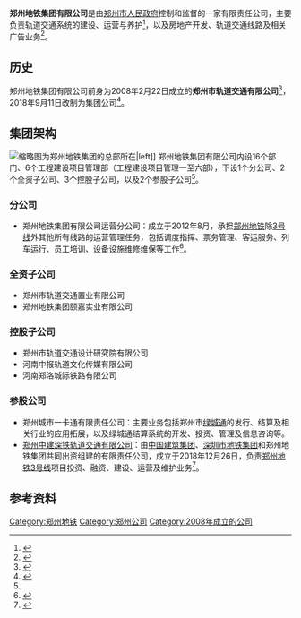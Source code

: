 {{Primarysources|time=2020-10-19T13:37:28+00:00}}
{{Infobox Company
|company_name=郑州地铁集团有限公司
|company_name_en=Zhengzhou Metro Group Co., Ltd.
|company_logo=[[File:Zhengzhou_Metro_Logo_(no_text).png|120px]]
|company_type=
|company_slogan=
|market_information=
|abbreviated_name=
| type = 有限责任公司
| local_code_name= CN
| local_code = 914101006728529431
| foundation = 2008年2月22日
| location = {{CHN}}[[河南省|河南省]][[郑州市|郑州市]][[郑东新区|郑东新区]]康宁街100号[[郑州轨道交通调度中心|郑州轨道交通调度中心]]
| area_served = {{CHN}}[[河南省|河南省]][[郑州市|郑州市]]
| industry = 
| products = 
| services = 
| capital =
| revenue = 
| operating_income = 
| profit = 
| market_value = 
| num_employees = 
| earnings_per_share = 
| Net_asset_value =  
| accounting_period = 
| parent = 
| major_shareholder = 郑州发展投资集团有限公司（64.77%）<br />郑州市非税收入管理局（23.25%）<br />国开发展基金有限公司（11.98%）
| divisions = 运营分公司
| subsid =  郑州市轨道交通置业有限公司（全资）<br />郑州地铁集团颐嘉实业有限公司（全资）<br />郑州市轨道交通设计研究院有限公司（51%）<br />河南中报轨道文化传媒有限公司（51%）<br>河南郑洛城际铁路有限公司（50%）<br />郑州城市一卡通有限责任公司（16.67%）<br />[[郑州中建深铁轨道交通有限公司|郑州中建深铁轨道交通有限公司]]（10%）
| sister =
| homepage =http://www.zzmetro.cn
| footnotes = 
| width = 290px}}

'''郑州地铁集团有限公司'''是由[[郑州市人民政府|郑州市人民政府]]控制和监督的一家有限责任公司，主要负责轨道交通系统的建设、运营与养护<ref>{{cite web |title=惠誉确认郑州地铁的评级为‘A’；展望稳定 |url=https://www.fitchratings.com/research/zh-cn/international-public-finance/a-02-12-2019 |website=[[惠誉国际|惠誉国际]] |accessdate=2020-09-26}}</ref>，以及房地产开发、轨道交通线路及相关广告业务<ref>{{cite web |title=穆迪向郑州地铁集团有限公司授予首次A3的发行人评级 |url=https://www.moodys.com/researchdocumentcontentpage.aspx?docid=PBC_201806 |accessdate=2020-09-26}}</ref>。

== 历史 ==
郑州地铁集团有限公司前身为2008年2月22日成立的'''郑州市轨道交通有限公司'''<ref>{{cite news |title=市政府批准成立郑州市轨道交通有限公司 |url=http://gzw.zhengzhou.gov.cn/gzdt/2970873.jhtml |accessdate=2020-09-26 |date=2008-03-03}}</ref>，2018年9月11日改制为集团公司<ref name=intro>{{cite web |title=企业概况 |url=http://www.zzmetro.cn/page/id/2.html |website=郑州地铁 |accessdate=2020-09-26}}</ref>。

== 集团架构 ==
[[File:20190521_Office_building_of_Zhengzhou_Metro_Group.jpg|缩略图]]为郑州地铁集团的总部所在|left]]
郑州地铁集团有限公司内设16个部门、6个工程建设项目管理部（工程建设项目管理一至六部），下设1个分公司、2个全资子公司、3个控股子公司，以及2个参股子公司<ref name=intro />。

=== 分公司 ===
* 郑州地铁集团有限公司运营分公司：成立于2012年8月，承担[[郑州地铁|郑州地铁]]除[[郑州地铁3号线|3号线]]外其他所有线路的运营管理任务，包括调度指挥、票务管理、客运服务、列车运行、员工培训、设备设施维修维保等工作<ref>{{cite web |title=公司简介 |url=http://www.zzmetro.com/page/index/id/1 |website=郑州地铁集团有限公司运营分公司 |accessdate=2020-09-26}}</ref>。

=== 全资子公司 ===
* 郑州市轨道交通置业有限公司
* 郑州地铁集团颐嘉实业有限公司

=== 控股子公司 ===
* 郑州市轨道交通设计研究院有限公司
* 河南中报轨道文化传媒有限公司
* 河南郑洛城际铁路有限公司

=== 参股公司 ===
* 郑州城市一卡通有限责任公司：主要业务包括郑州市[[绿城通|绿城通]]的发行、结算及相关行业的应用拓展，以及绿城通结算系统的开发、投资、管理及信息咨询等。
* [[郑州中建深铁轨道交通有限公司|郑州中建深铁轨道交通有限公司]]：由[[中国建筑集团|中国建筑集团]]、[[深圳市地铁集团|深圳市地铁集团]]和郑州地铁集团共同出资组建的有限责任公司，成立于2018年12月26日，负责[[郑州地铁3号线|郑州地铁3号线]]项目投资、融资、建设、运营及维护业务<ref>{{cite web |title=郑州中建深铁轨道交通有限公司 |url=http://www.zzrvtc.edu.cn/2020/0423/c78a63706/page.htm |accessdate=2020-09-26}}</ref>。

== 参考资料 ==
{{reflist|2}}

[[Category:郑州地铁|Category:郑州地铁]]
[[Category:郑州公司|Category:郑州公司]]
[[Category:2008年成立的公司|Category:2008年成立的公司]]